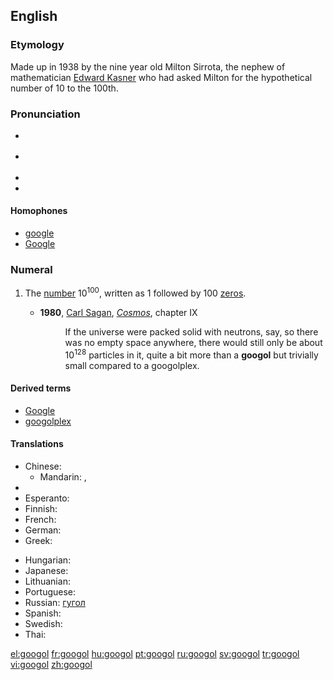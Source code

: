 {{was wotd|2009|January|23}}
==English==
{{wikipedia}}

===Etymology===
Made up in 1938 by the nine year old Milton Sirrota, the nephew of mathematician [[w:Edward Kasner|Edward Kasner]] who had asked Milton for the hypothetical number of 10 to the 100th.

===Pronunciation===
* {{a|UK}} {{IPA|/ˈɡuː.ɡəl/|/ˈɡuː.ɡɒl/}}
* {{a|US}} {{IPA|/ˈɡu.ɡəl/|/ˈɡu.ɡɑl/}}
* {{audio|en-us-googol.ogg|Audio (US)}}
* {{rhymes|uːɡəl}}

====Homophones====
* [[google]]
* [[Google]]

===Numeral===
{{infl|en|numeral}}

# {{cardinal|lang=en}} The [[number]] 10<sup>100</sup>, written as 1 followed by 100 [[zero]]s.
#* '''1980''', [[w:Carl Sagan|Carl Sagan]], ''[[w:Cosmos (book)|Cosmos]]'', chapter IX
#*: If the universe were packed solid with neutrons, say, so there was no empty space anywhere, there would still only be about 10<sup>128</sup> particles in it, quite a bit more than a '''googol''' but trivially small compared to a googolplex.

====Derived terms====
* [[Google]]
* [[googolplex]]

====Translations====
{{trans-top|1 followed by 100 zeros}}
* Chinese:
** Mandarin: {{t-|cmn|古高爾|sc=Hani}}, {{t-|cmn|古高尔|tr=gǔgāoěr|sc=Hani}}
* {{trreq|Dutch}}
* Esperanto: {{t-|eo|guglo|xs=Esperanto}}
* Finnish: {{t-|fi|googol}}
* French: {{t+|fr|gogol|m}}
* German: {{t|de|Googol|n}}
* Greek: {{t|el|Γκούγκολ|tr=googol}}
{{trans-mid}}
* Hungarian: {{t+|hu|googol}}
* Japanese: {{t|ja|10の100乗|sc=Jpan}}
* Lithuanian: {{t|lt|gugolas|xs=Lithuanian}}
* Portuguese: {{t+|pt|googol|m}}
* Russian: [[гугол]]
* Spanish: {{t|es|gúgol|m}}
* Swedish: {{t+|sv|googol|c}}
* Thai: {{t|th|กูกอล|tr=googon}}
{{trans-bottom}}

[[el:googol]]
[[fr:googol]]
[[hu:googol]]
[[pt:googol]]
[[ru:googol]]
[[sv:googol]]
[[tr:googol]]
[[vi:googol]]
[[zh:googol]]